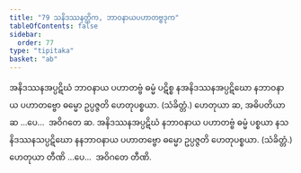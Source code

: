 ```yaml
---
title: "79 သနိဒဿနတ္တိက, ဘာဝနာယပဟာတဗ္ဗဒုက"
tableOfContents: false
sidebar:
  order: 77
type: "tipitaka"
basket: "ab"
---
```



<DynamicBreadcrumb />

<Division number="129">

<Paragraph number="312">
အနိဒဿနအပ္ပဋိဃံ ဘာဝနာယ ပဟာတဗ္ဗံ ဓမ္မံ ပဋိစ္စ နအနိဒဿနအပ္ပဋိဃော နဘာဝနာယ ပဟာတဗ္ဗော ဓမ္မော ဥပ္ပဇ္ဇတိ ဟေတုပစ္စယာ. (သံခိတ္တံ.) ဟေတုယာ ဆ, အဓိပတိယာ ဆ …ပေ…  အဝိဂတေ ဆ.
</Paragraph>

<Paragraph number="313">
အနိဒဿနအပ္ပဋိဃံ နဘာဝနာယ ပဟာတဗ္ဗံ ဓမ္မံ ပစ္စယာ နသနိဒဿနသပ္ပဋိဃော နနဘာဝနာယ ပဟာတဗ္ဗော ဓမ္မော ဥပ္ပဇ္ဇတိ ဟေတုပစ္စယာ. (သံခိတ္တံ.) ဟေတုယာ တီဏိ …ပေ…  အဝိဂတေ တီဏိ.
</Paragraph>
</Division>
